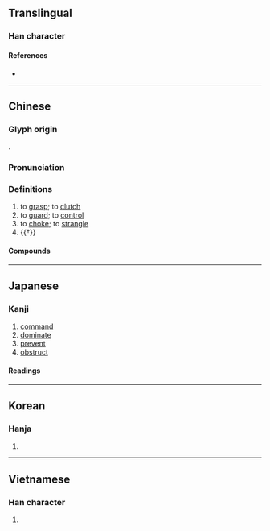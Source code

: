 {{character info}}
==Translingual==

===Han character===
{{Han char|rn=64|rad=手|as=04|sn=7|four=51012|canj=QMSU|ids=⿰扌厄}}

====References====
* {{Han ref|kx=0419.150|dkj=11848|dj=0766.070|hdz=31834.100|uh=627C|ud=25212|bh=A7E3|bd=42979}}

----

==Chinese==
{{zh-forms|alt=搤}}

===Glyph origin===
{{Han etym}}
{{Han compound|手|alt1=扌|厄|ls=psc|c1=s|c2=p|t1=hand|ls2=ic}}.

===Pronunciation===
{{zh-pron
|m=è
|m-s=
|c=ak1,aak1
|c-t=
|g=
|h=pfs=
|j=
|mb=ngă̤
|md=
|mn=qz:iak/tw:e̍k/xm,zz:ek
|mn-t=eh4
|w=
|x=
|oc=y
|cat=v,n
}}

===Definitions===
{{zh-hanzi}}

# to [[grasp]]; to [[clutch]]
# to [[guard]]; to [[control]]
# to [[choke]]; to [[strangle]]
# {{†}} {{zh-alt-form|軛|[[yoke]]}}

====Compounds====
{{zh-der|令人扼腕|偏袒扼腕|扼制|扼吭|扼吭拊背|扼喉撫背|扼守|扼殺|扼腕|扼臂|扼虎|扼要|拊背扼喉|撫背扼喉|攘袂扼腕|簡明扼要}}

----

==Japanese==

===Kanji===
{{ja-kanji|grade=|rs=手04}}

# [[command]]
# [[dominate]]
# [[prevent]]
# [[obstruct]]

====Readings====
{{ja-readings
|goon=やく
|kanon=あく
|kun=おさ-える, お-す
}}

----

==Korean==

===Hanja===
{{ko-hanja|hangeul=액|eumhun=|rv=aek|mr=aek|y=ayk}}

# {{rfdef|ko|sort=手04}}

----

==Vietnamese==

===Han character===
{{vi-readings|reading=ách}}

# {{rfdef|vi}}

{{cln|vi|Han tu}}
